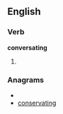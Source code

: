 ==English==

===Verb===
'''conversating'''

# {{present participle of|[[conversate]]}}

===Anagrams===
* {{alphagram|aceginnorstv}}
* [[conservating#English|conservating]]